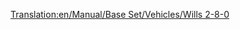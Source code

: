 [[Translation:en/Manual/Base Set/Vehicles/Wills 2-8-0]]
{{nl/Treinen|Naam=Wills 2-8-0
|Afbeelding=[[File:en/Wills280.png]]
|Kosten=£16,406 ($32.812)
|Snelheid=88 km/h (55 mph)
|Gewicht=145 t
|Kracht=1,100 hp (820 kW)
|Onderhoudskosten=£2,132 ($4.264)
|Ontworpen=1945
|Levensduur=21
|Capaciteit=n.v.t.
|Omschrijving=De enige stoomlocomotief die beschikbaar is in het subarctische en subtropische klimaat.
|Real-life=Er bestaan verschillende soorten 2-8-0 treinen. Het is nog niet bekend op welke versie de Transport Tycoon versie gebaseerd is.<br/>
Verschillende 2-8-0: http://www.lner.info/locos/O/o.shtml (EN) http://www.lner.info/locos/P/p.shtml (EN)
}}